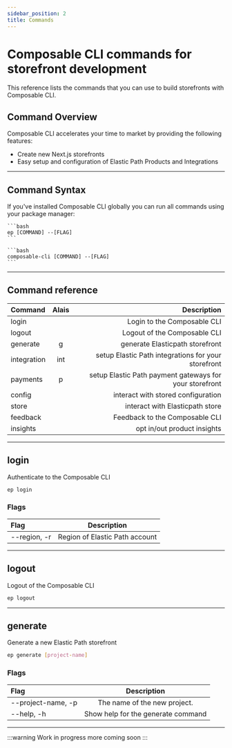 ---
sidebar_position: 2
title: Commands
---


# Composable CLI commands for storefront development

This reference lists the commands that you can use to build storefronts with Composable CLI.

## Command Overview

Composable CLI accelerates your time to market by providing the following features:

- Create new Next.js storefronts
- Easy setup and configuration of Elastic Path Products and Integrations

---

## Command Syntax

If you've installed Composable CLI globally you can run all commands using your package manager:


<Tabs>
  <TabItem value="alias" label="Alais">

    ```bash
    ep [COMMAND] --[FLAG]
    ```

  </TabItem>

  <TabItem value="standard" label="Standard">

    ```bash
    composable-cli [COMMAND] --[FLAG]
    ```

  </TabItem>
</Tabs>

---

## Command reference

| Command     | Alais |                                             Description |
|:------------|:-----:|--------------------------------------------------------:|
| login       |       |                             Login to the Composable CLI |
| logout      |       |                            Logout of the Composable CLI |
| generate    |   g   |                         generate Elasticpath storefront |
| integration |  int  |     setup Elastic Path integrations for your storefront |
| payments    |   p   | setup Elastic Path payment gateways for your storefront |
| config      |       |                      interact with stored configuration |
| store       |       |                         interact with Elasticpath store |
| feedback    |       |                          Feedback to the Composable CLI |
| insights    |       |                             opt in/out product insights |

---

## login

Authenticate to the Composable CLI

```bash
ep login
```

### Flags

| Flag         |          Description           |
|:-------------|:------------------------------:|
| --region, -r | Region of Elastic Path account |

---

## logout

Logout of the Composable CLI

```bash
ep logout
```

---

## generate

Generate a new Elastic Path storefront

```bash
ep generate [project-name]
```

### Flags

| Flag               |            Description             |
|:-------------------|:----------------------------------:|
| --project-name, -p |    The name of the new project.    |
| --help, -h         | Show help for the generate command |

---

:::warning
Work in progress more coming soon
:::